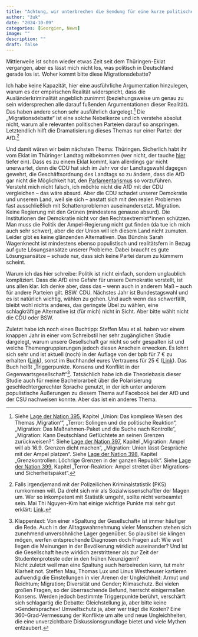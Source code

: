 ```yaml
---
title: "Achtung, wir unterbrechen die Sendung für eine kurze politische Mitteilung. Die nachfolgenden Sendungen verschieben sich um einen Blogartikel."
author: "žuk"
date: "2024-10-09"
categories: [Georgien, News]
image: ""
description: ""
draft: false
---
```


Mittlerweile ist schon wieder etwas Zeit seit dem Thüringen-Eklat vergangen, aber es lässt mich nicht los, was politisch in Deutschland gerade los ist. Woher kommt bitte diese Migrationsdebatte?

Ich habe keine Kapazität, hier eine ausführliche Argumentation hinzulegen, warum es der empirischen Realität widerspricht, dass die Ausländerkriminalität angeblich zunimmt (beziehungsweise um genau zu sein widersprechen alle darauf fußenden Argumentationen dieser Realität). Das haben andere schon sehr ausführlich dargelegt.[^1] Die „Migrationsdebatte“ ist eine solche Nebelkerze und ich verstehe absolut nicht, warum alle relevanten politischen Parteien darauf so anspringen. Letztendlich hilft die Dramatisierung dieses Themas nur einer Partei: der AfD.[^2]

[^1]: Siehe [Lage der Nation 395](https://lagedernation.org/podcast/ldn395-wahlen-in-thueringen-und-sachsen-ursachen-fuer-den-erfolg-der-afd-im-osten-interview-steffen-mau-soziologe-union-und-migration-argumente-gegen-afd-thesen-klimawandel-veraendert-staedte/), Kapitel „Union: Das komplexe Wesen des Themas ‚Migration‘“, „Terror: Solingen und die politische Reaktion“, „Migration: Das Maßnahmen-Paket und die Suche nach Kontrolle“, „Migration: Kann Deutschland Geflüchtete an seinen Grenzen zurückweisen?“. Siehe [Lage der Nation 397](https://lagedernation.org/podcast/tv-duell-harris-vs-trump-krise-bei-volkswagen-neue-e-auto-foerderung-grenzkontrollen-an-deutschen-aussengrenzen-nahost-reise-mit-aussenministerin-deutsche-israel-politik-interview-annalena-baer/), Kapitel „Migration: Ampel will ab 16.9. Grenzen dicht machen“, „Migration: Union lässt Gespräche mit der Ampel platzen“. Siehe [Lage der Nation 398](https://lagedernation.org/podcast/ldn398-grenzkontrollen-in-frankfurt-oder-merz-wird-cdu-kanzlerkandidat-explodierende-pager-und-funkgeraete-im-libanon-darknet-geknackt-kollaps-der-carolabruecke-ampel-plant-riester-reform-feedba/), Kapitel „Grenzkontrollen: Löchrige Grenzen in der ganzen Republik“. Siehe [Lage der Nation 399](https://lagedernation.org/podcast/ldn399-landtagswahl-brandenburg-ruecktritt-der-gruenen-spitze-ist-scholz-der-richtige-kandidat-exit-plaene-der-fdp-autoindustrie-gegen-co2-grenzwerte-sicherheitspaket-im-bundestag-slapp-studie/), Kapitel „Terror-Reaktion: Ampel streitet über Migrations- und Sicherheitspaket“.

[^2]: Falls irgendjemand mit der Polizeilichen Kriminalstatistik (PKS) rumkommen will. Da dreht sich mir als Sozialwissenschaftler der Magen um. Wer so inkompetent mit Statistik umgeht, sollte nicht verbeamtet sein. Mai Thi Nguyen-Kim hat einige wichtige Punkte mal sehr gut erklärt: [Link](https://www.youtube.com/watch?v=FGAyYl3ZICw).

Und damit wären wir beim nächsten Thema: Thüringen. Sicherlich habt ihr vom Eklat im Thüringer Landtag mitbekommen (wer nicht, der tauche [hier](https://www.tagesschau.de/inland/faq-thueringen-verfassungsgerichtshof-urteil-100.html) tiefer ein). Dass es zu einem Eklat kommt, kam allerdings gar nicht unerwartet, denn die CDU hat sich im Jahr vor der Landtagswahl dagegen gewehrt, die Geschäftsordnung des Landtags so zu ändern, dass die AfD gar nicht die Möglichkeit hat, den [Parlamentarismus](https://www.bpb.de/kurz-knapp/lexika/politiklexikon/17991/parlamentarismus/) so vorzuführen. Versteht mich nicht falsch, ich möchte nicht die AfD mit der CDU vergleichen – das wäre absurd. Aber die CDU schadet unserer Demokratie und unserem Land, weil sie sich – anstatt sich mit den realen Problemen fast ausschließlich mit Schattenproblemen auseinandersetzt. Migration. Keine Regierung mit den Grünen (mindestens genauso absurd). Die Institutionen der Demokratie nicht vor den Rechtsextremist\*innen schützen. Man muss die Politik der Ampel-Regierung nicht gut finden (da tue ich mich auch sehr schwer), aber die der Union will ich diesem Land nicht zumuten. Leider gibt es keine glänzenden Alternativen. Das Bündnis Sarah Wagenknecht ist mindestens ebenso populistisch und realitätsfern in Bezug auf gute Lösungsansätze unserer Probleme. Dabei braucht es gute Lösungsansätze – schade nur, dass sich keine Partei darum zu kümmern scheint.

Warum ich das hier schreibe: Politik ist nicht einfach, sondern unglaublich kompliziert. Dass die AfD eine Gefahr für unsere Demokratie vorstellt, ist uns allen klar. Ich denke aber, dass das – wenn auch in anderem Maß – auch für andere Parteien gilt. BSW. CDU. Nächstes Jahr ist Bundestagswahl und es ist natürlich wichtig, wählen zu gehen. Und auch wenn das schwerfällt, bleibt wohl nichts anderes, das geringste Übel zu wählen, eine schlagkräftige Alternative ist (für mich) nicht in Sicht. Aber bitte wählt nicht die CDU oder BSW.

Zuletzt habe ich noch einen Buchtipp: Steffen Mau et al. haben vor einem knappen Jahr in einer vom Schreibstil her sehr zugänglichen Studie dargelegt, warum unsere Gesellschaft gar nicht so sehr gespalten ist und welche Themengruppierungen jedoch diesen Anschein erwecken. Es lohnt sich sehr und ist aktuell (noch) in der Auflage von der bpb für 7 € zu erhalten ([Link](https://www.bpb.de/shop/buecher/schriftenreihe/551980/triggerpunkte/)), sonst im Buchhandel eures Vertrauens für 25 € ([Link](https://www.suhrkamp.de/buch/triggerpunkte-t-9783518029848)). Das Buch heißt „Triggerpunkte. Konsens und Konflikt in der Gegenwartsgesellschaft“[^3]. Tatsächlich habe ich die Theoriebasis dieser Studie auch für meine Bachelorarbeit über die Polarisierung geschlechtergerechter Sprache genutzt, in der ich unter anderem populistische Äußerungen zu diesem Thema auf Facebook bei der AfD und der CSU nachweisen konnte. Aber das ist ein anderes Thema.

[^3]: Klappentext: Von einer »Spaltung der Gesellschaft« ist immer häufiger die Rede. Auch in der Alltagswahrnehmung vieler Menschen stehen sich zunehmend unversöhnliche Lager gegenüber. So plausibel sie klingen mögen, werfen entsprechende Diagnosen doch Fragen auf: Wie weit liegen die Meinungen in der Bevölkerung wirklich auseinander? Und ist die Gesellschaft heute wirklich zerstrittener als zur Zeit der Studentenproteste oder in den frühen Neunzigern?\
    Nicht zuletzt weil man eine Spaltung auch herbeireden kann, tut mehr Klarheit not. Steffen Mau, Thomas Lux und Linus Westheuser kartieren aufwendig die Einstellungen in vier Arenen der Ungleichheit: Armut und Reichtum; Migration; Diversität und Gender; Klimaschutz. Bei vielen großen Fragen, so der überraschende Befund, herrscht einigermaßen Konsens. Werden jedoch bestimmte Triggerpunkte berührt, verschärft sich schlagartig die Debatte: Gleichstellung ja, aber bitte keine »Gendersprache«! Umweltschutz ja, aber wer trägt die Kosten? Eine 360-Grad-Vermessung der Konflikte um alte und neue Ungleichheiten, die eine unverzichtbare Diskussionsgrundlage bietet und viele Mythen entzaubert.
